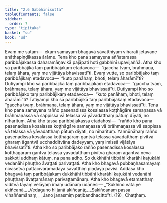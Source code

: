 ```yaml
---
title: "2.6 Gabbhinīsutta"
tableOfContents: false
sidebar:
  order: 7
type: "tipitaka"
basket: "su"
book: "ud"
---
```



<DynamicBreadcrumb />

<Division number="16" book="ud">

<Paragraph number="100" book="ud">
Evaṃ me sutaṃ—  ekaṃ samayaṃ bhagavā sāvatthiyaṃ viharati jetavane anāthapiṇḍikassa ārāme. Tena kho pana samayena aññatarassa paribbājakassa daharamāṇavikā pajāpati hoti gabbhinī upavijaññā. Atha kho sā paribbājikā taṃ paribbājakaṃ etadavoca—  “gaccha tvaṃ, brāhmaṇa, telaṃ āhara, yaṃ me vijātāya bhavissatī”ti.
</Paragraph>

<Paragraph number="101" book="ud">
Evaṃ vutte, so paribbājako taṃ paribbājikaṃ etadavoca—  “kuto panāhaṃ, bhoti, telaṃ āharāmī”ti? Dutiyampi kho sā paribbājikā taṃ paribbājakaṃ etadavoca—  “gaccha tvaṃ, brāhmaṇa, telaṃ āhara, yaṃ me vijātāya bhavissatī”ti. Dutiyampi kho so paribbājako taṃ paribbājikaṃ etadavoca—  “kuto panāhaṃ, bhoti, telaṃ āharāmī”ti? Tatiyampi kho sā paribbājikā taṃ paribbājakaṃ etadavoca—  “gaccha tvaṃ, brāhmaṇa, telaṃ āhara, yaṃ me vijātāya bhavissatī”ti.
</Paragraph>

<Paragraph number="102" book="ud">
Tena kho pana samayena rañño pasenadissa kosalassa koṭṭhāgāre samaṇassa vā brāhmaṇassa vā sappissa vā telassa vā yāvadatthaṃ pātuṃ dīyati, no nīharituṃ.
</Paragraph>

<Paragraph number="103" book="ud">
Atha kho tassa paribbājakassa etadahosi—  “rañño kho pana pasenadissa kosalassa koṭṭhāgāre samaṇassa vā brāhmaṇassa vā sappissa vā telassa vā yāvadatthaṃ pātuṃ dīyati, no nīharituṃ. Yannūnāhaṃ rañño pasenadissa kosalassa koṭṭhāgāraṃ gantvā telassa yāvadatthaṃ pivitvā gharaṃ āgantvā ucchadditvāna dadeyyaṃ, yaṃ imissā vijātāya bhavissatī”ti.
</Paragraph>

<Paragraph number="104" book="ud">
Atha kho so paribbājako rañño pasenadissa kosalassa koṭṭhāgāraṃ gantvā telassa yāvadatthaṃ pivitvā gharaṃ āgantvā neva sakkoti uddhaṃ kātuṃ, na pana adho. So dukkhāhi tibbāhi kharāhi kaṭukāhi vedanāhi phuṭṭho āvaṭṭati parivaṭṭati.
</Paragraph>

<Paragraph number="105" book="ud">
Atha kho bhagavā pubbaṇhasamayaṃ nivāsetvā pattacīvaramādāya sāvatthiṃ piṇḍāya pāvisi. Addasā kho bhagavā taṃ paribbājakaṃ dukkhāhi tibbāhi kharāhi kaṭukāhi vedanāhi phuṭṭhaṃ āvaṭṭamānaṃ parivaṭṭamānaṃ.
</Paragraph>

<Paragraph number="106" book="ud">
Atha kho bhagavā etamatthaṃ viditvā tāyaṃ velāyaṃ imaṃ udānaṃ udānesi—
</Paragraph>

<Paragraph number="107" type="verses" book="ud">
_“Sukhino vata ye akiñcanā,_  
_Vedaguno hi janā akiñcanā;_  
_Sakiñcanaṃ passa vihaññamānaṃ,_  
_Jano janasmiṃ paṭibandhacitto”ti. (19)_  


</Paragraph>
</Division>

<Paragraph number="108" type="center" book="ud">
Chaṭṭhaṃ.
</Paragraph>